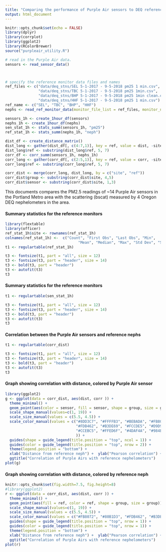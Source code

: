 ```yaml
---
title: "Comparing the performance of Purple Air sensors to DEQ reference nephelometers"
output: html_document
---
```


```r
knitr::opts_chunk$set(echo = FALSE)
library(dplyr)
library(corrplot)
library(ggplot2)
library(RColorBrewer)
source("purpleair_utility.R")

# read in the Purple Air data.  
sensors <- read_sensor_data()



# specify the reference monitor data files and names 
ref_files <- c("data/deq_stns/SEL 5-1-2017 - 9-5-2018 pm25 1 min.csv",
               "data/deq_stns/TBC 5-1-2017 - 9-5-2018 pm25 1min.csv",
               "data/deq_stns/BHP 5-1-2017 - 9-5-2018 pm25 1min clean.csv",
               "data/deq_stns/HHF 5-1-2017 - 9-5-2018 pm25 1 min.csv")
ref_name <- c("SEL", "TBC", "BHP", "HHF")
nephs <- read_ref_monitor_data(monitor_file_list = ref_files, monitor_name_list = ref_name)

sensors_1h <- create_1hour_df(sensors)
nephs_1h <- create_1hour_df(nephs)
sen_stat_1h <- stats_summ(sensors_1h, "pm25")
ref_stat_1h <- stats_summ(nephs_1h, "neph")

dist_df <- create_distance_matrix()
dist_long <- gather(dist_df[, c(4:7,1)], key = ref, value = dist, -site)
dist_long$ref <- substring(dist_long$ref, 5, 7)
corr_df <- corr_summ(sensors_1h, nephs_1h)
corr_long <- gather(corr_df[, c(2:5,1)], key = ref, value = corr, -site)
corr_long$ref <- substring(corr_long$ref, 5, 7)

corr_dist <- merge(corr_long, dist_long, by = c("site", "ref"))
corr_dist$group <- substring(corr_dist$site, 4,5)
corr_dist$sensor <- substring(corr_dist$site, 1,3)

```

This documents compares the PM2.5 readings of ~14 Purple Air sensors in the Portland Metro area with the scattering (bscat) measured by 4 Oregon DEQ nephelometers in the area.

#### Summary statistics for the reference monitors
```r
library(flextable)
library(officer)
ref_stat_1h$site <- rownames(ref_stat_1h)
colnames(ref_stat_1h) <-  c("Count", "First Obs", "Last Obs", "Min",
                                 "Mean", "Median", "Max", "Std Dev", "Site")
t1 <- regulartable(ref_stat_1h) 

t3 <- fontsize(t1, part = "all", size = 12)
t3 <- fontsize(t3, part = "header", size = 14)
t3 <- bold(t3, part = "header")
t3 <- autofit(t3)
t3
```

#### Summary statistics for the reference monitors
```r
t1 <- regulartable(sen_stat_1h) 

t3 <- fontsize(t1, part = "all", size = 12)
t3 <- fontsize(t3, part = "header", size = 14)
t3 <- bold(t3, part = "header")
t3 <- autofit(t3)
t3

```

#### Correlation between the Purple Air sensors and reference nephs
```r
t1 <- regulartable(corr_dist) 

t3 <- fontsize(t1, part = "all", size = 12)
t3 <- fontsize(t3, part = "header", size = 14)
t3 <- bold(t3, part = "header")
t3 <- autofit(t3)
t3

```

#### Graph showing correlation with distance, colored by Purple Air sensor
```r
library(ggplot2)
g <- ggplot(data = corr_dist, aes(dist, corr )) + 
  theme_minimal() +
  geom_point(aes(color = sensor, fill = sensor, shape = group, size = group)) +
  scale_shape_manual(values=c(1, 19)) + 
  scale_size_manual(values = c(5.5, 4.5)) +
  scale_color_manual(values = c("#8DD3C7", "#FFFFB3", "#BEBADA", "#FB8072", "#80B1D3", 
                                "#FDB462", "#B3DE69", "#FCCDE5", "#D9D9D9", "#BC80BD",
                                "#CCEBC5", "#FFED6F", "#4DAF4A", "#984EA3"
                                )) +
  guides(shape = guide_legend(title.position = "top", ncol = 1)) +
  guides(color = guide_legend(title.position = "top", nrow = 2)) +
  theme(legend.position = "bottom") +
  xlab("Distance from reference neph") +  ylab("Pearson correlation") +
  ggtitle("Correlation of Purple Airs with reference nephelometers")
plot(g)
```

#### Graph showing correlation with distance, colored by reference neph
```r
knitr::opts_chunk$set(fig.width=7.5, fig.height=8) 
#library(ggplot2)
r <- ggplot(data = corr_dist, aes(dist, corr )) + 
  theme_minimal() +
  geom_point(aes(fill = ref, color = ref, shape = group, size = group)) +
  scale_shape_manual(values=c(1, 19)) + 
  scale_size_manual(values = c(5.5, 4.5)) +
  scale_color_manual(values = c("#FB8072", "#80B1D3", "#FDB462", "#B3DE69" )) +
  guides(shape = guide_legend(title.position = "top", nrow = 1)) +
  guides(color = guide_legend(title.position = "top", nrow = 1)) +
  theme(legend.position = "bottom") +
  xlab("Distance from reference neph") +  ylab("Pearson correlation") +
  ggtitle("Correlation of Purple Airs with reference nephelometers")
plot(r)

```






